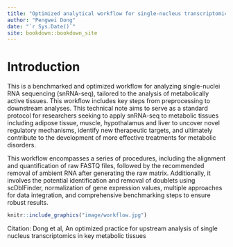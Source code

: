 ```yaml
--- 
title: "Optimized analytical workflow for single-nucleus transcriptomics in main metabolic tissues"
author: "Pengwei Dong"
date: "`r Sys.Date()`"
site: bookdown::bookdown_site
---
```


# Introduction

This is a benchmarked and optimized workflow for analyzing single-nuclei RNA sequencing (snRNA-seq), tailored to the analysis of metabolically active tissues. This workflow includes key steps from preprocessing to downstream analyses. This technical note aims to serve as a standard protocol for researchers seeking to apply snRNA-seq to metabolic tissues including adipose tissue, muscle, hypothalamus and liver to uncover novel regulatory mechanisms, identify new therapeutic targets, and ultimately contribute to the development of more effective treatments for metabolic disorders.
   
This workflow encompasses a series of procedures, including the alignment and quantification of raw FASTQ files, followed by the recommended removal of ambient RNA after generating the raw matrix. Additionally, it involves the potential identification and removal of doublets using scDblFinder, normalization of gene expression values, multiple approaches for data integration, and comprehensive benchmarking steps to ensure robust results.


```r
knitr::include_graphics("image/workflow.jpg")
```
Citation: Dong et al, An optimized practice for upstream analysis of single nucleus transcriptomics in key metabolic tissues
